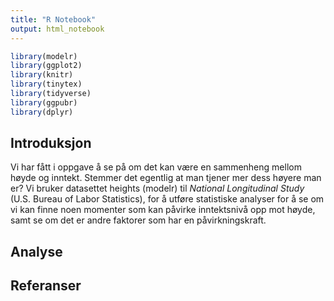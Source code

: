 ```yaml
---
title: "R Notebook"
output: html_notebook
---
```



```r
library(modelr)
library(ggplot2)
library(knitr)
library(tinytex)
library(tidyverse)
library(ggpubr)
library(dplyr)
```

## Introduksjon
Vi har fått i oppgave å se på om det kan være en sammenheng mellom høyde og inntekt. 
Stemmer det egentlig at man tjener mer dess høyere man er?
Vi bruker datasettet heights (modelr) til _National Longitudinal Study_ (U.S. Bureau of Labor Statistics), for å utføre statistiske analyser for å se om vi kan finne noen momenter som kan påvirke inntektsnivå opp mot høyde, samt se om det er andre faktorer som har en påvirkningskraft. 

## Analyse


## Referanser


